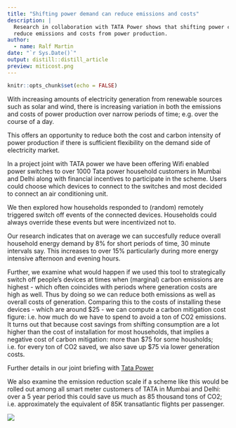 ```yaml
---
title: "Shifting power demand can reduce emissions and costs"
description: |
  Research in collaboration with TATA Power shows that shifting power consumption over time can
  reduce emissions and costs from power production.
author:
  - name: Ralf Martin
date: "`r Sys.Date()`"
output: distill::distill_article
preview: miticost.png
---
```


```r
knitr::opts_chunk$set(echo = FALSE)
```

With increasing amounts of electricity generation from renewable sources such as solar and wind, there is increasing variation in both the emissions and costs of power production over narrow periods of time; e.g. over the course of a day.

This offers an opportunity to reduce both the cost and carbon intensity of power production if there is sufficient flexibility on the demand side of electricity market.

In a project joint with TATA power we have been offering Wifi enabled power switches to over 1000 Tata power household customers in Mumbai and Delhi along with financial incentives to participate in the scheme. Users could choose which devices to connect to the switches and most decided to connect an air conditioning unit.

We then explored how households responded to (random) remotely triggered switch off events of the connected devices. Households could always override these events but were incentivized not to.

Our research indicates that on average we can succesfully reduce overall household energy demand by 8% for short periods of time, 30 minute intervals say. This increases to over 15% particularly during more energy intensive afternoon and evening hours.

Further, we examine what would happen if we used this tool to strategically switch off people's devices at times when (marginal) carbon emissions are highest - which often coincides with periods where generation costs are high as well. Thus by doing so we can reduce both emissions as well as overall costs of generation. Comparing this to the costs of installing these devices - which are around \$25 - we can compute a carbon mitigation cost figure: i.e. how much do we have to spend to avoid a ton of CO2 emissions. It turns out that because cost savings from shifting consumption are a lot higher than the cost of installation for most households, that implies a negative cost of carbon mitigation: more than \$75 for some housholds; i.e. for every ton of CO2 saved, we also save up $75 via lower generation costs.

Further details in our joint briefing with [Tata Power](https://www.imperial.ac.uk/news/256213/towards-net-zero-imperial-collaborates-with/)


We also examine the emission reduction scale if a scheme like this would be rolled out among all smart meter customers of TATA in Mumbai and Delhi: over a 5 year period this could save us much as 85 thousand tons of CO2; i.e. approximately the equivalent of 85K transatlantic flights per passenger.

![](miticost.png)



